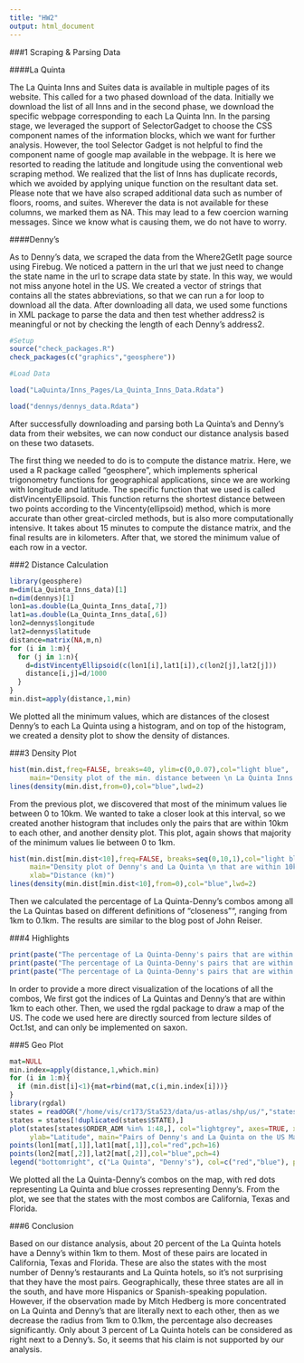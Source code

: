 ```yaml
---
title: "HW2"
output: html_document
---
```



###1 Scraping & Parsing Data\

####La Quinta\

The La Quinta Inns and Suites data is available in multiple pages of its website. This called for a two phased download of the data. Initially we download the list of all Inns and in the second phase, we download the specific webpage corresponding to each La Quinta Inn. In the parsing stage, we leveraged the support of SelectorGadget to choose the CSS component names of the information blocks, which we want for further analysis. However, the tool Selector Gadget is not helpful to find the component name of google map available in the webpage. It is here we resorted to reading the latitude and longitude using the conventional web scraping method. We realized that the list of Inns has duplicate records, which we avoided by applying unique function on the resultant data set. Please note that we have also scraped additional data such as number of floors, rooms, and suites. Wherever the data is not available for these columns, we marked them as NA. This may lead to a few coercion warning messages. Since we know what is causing them, we do not have to worry. 


####Denny's\

As to Denny's data, we scraped the data from the Where2GetIt page source using Firebug. We noticed a pattern in the url that we just need to change the state name in the url to scrape data state by state. In this way, we would not miss anyone hotel in the US. We created a vector of strings that contains all the states abbreviations, so that we can run a for loop to download all the data. After downloading all data, we used some functions in XML package to parse the data and then test whether address2 is meaningful or not by checking the length of each Denny's address2.


```r
#Setup
source("check_packages.R")
check_packages(c("graphics","geosphere"))

#Load Data

load("LaQuinta/Inns_Pages/La_Quinta_Inns_Data.Rdata")

load("dennys/dennys_data.Rdata")

```

After successfully downloading and parsing both La Quinta's and Denny's data from their websites, we can now conduct our distance analysis based on these two datasets.

The first thing we needed to do is to compute the distance matrix. Here, we used a R package called "geosphere", which implements spherical trigonometry functions for geographical applications, since we are working with longitude and latitude. The specific function that we used is called distVincentyEllipsoid. This function returns the shortest distance between two points according to the Vincenty(ellipsoid) method, which is more accurate than other great-circled methods, but is also more computationally intensive. It takes about 15 minutes to compute the distance matrix, and the final results are in kilometers. After that, we stored the minimum value of each row in a vector.


###2 Distance Calculation\

```r
library(geosphere)
m=dim(La_Quinta_Inns_data)[1]
n=dim(dennys)[1]
lon1=as.double(La_Quinta_Inns_data[,7])
lat1=as.double(La_Quinta_Inns_data[,6])
lon2=dennys$longitude
lat2=dennys$latitude
distance=matrix(NA,m,n)
for (i in 1:m){
  for (j in 1:n){
    d=distVincentyEllipsoid(c(lon1[i],lat1[i]),c(lon2[j],lat2[j]))
    distance[i,j]=d/1000
  }
}
min.dist=apply(distance,1,min)
```

We plotted all the minimum values, which are distances of the closest Denny's to each La Quinta using a histogram, and on top of the histogram, we created a density plot to show the density of distances.

###3 Density Plot\

```r
hist(min.dist,freq=FALSE, breaks=40, ylim=c(0,0.07),col="light blue",
     main="Density plot of the min. distance between \n La Quinta Inns and Denny's restaurants across the US",xlab="Minimum distance (km)")
lines(density(min.dist,from=0),col="blue",lwd=2)
```

From the previous plot, we discovered that most of the minimum values lie between 0 to 10km. We wanted to take a closer look at this interval, so we created another histogram that includes only the pairs that are within 10km to each other, and another density plot. This plot, again shows that majority of the minimum values lie between 0 to 1km.

```r
hist(min.dist[min.dist<10],freq=FALSE, breaks=seq(0,10,1),col="light blue",
     main="Density plot of Denny's and La Quinta \n that are within 10km radius to each other",
     xlab="Distance (km)")
lines(density(min.dist[min.dist<10],from=0),col="blue",lwd=2)
```

Then we calculated the percentage of La Quinta-Denny's combos among all the La Quintas based on different definitions of "closeness"", ranging from 1km to 0.1km. The results are similar to the blog post of John Reiser.

###4 Highlights\

```r
print(paste("The percentage of La Quinta-Denny's pairs that are within 1km is",length(min.dist[min.dist<1])*100/m,"%"))
print(paste("The percentage of La Quinta-Denny's pairs that are within 500m is",length(min.dist[min.dist<0.5])*100/m,"%"))
print(paste("The percentage of La Quinta-Denny's pairs that are within 100m is",length(min.dist[min.dist<0.1])*100/m,"%"))
```

In order to provide a more direct visualization of the locations of all the combos, We first got the indices of La Quintas and Denny's that are within 1km to each other. Then, we used the rgdal package to draw a map of the US. The code we used here are directly sourced from lecture sildes of Oct.1st, and can only be implemented on saxon.

###5 Geo Plot\

```r
mat=NULL
min.index=apply(distance,1,which.min)
for (i in 1:m){
  if (min.dist[i]<1){mat=rbind(mat,c(i,min.index[i]))}
}
library(rgdal)
states = readOGR("/home/vis/cr173/Sta523/data/us-atlas/shp/us/","states-unfiltered", stringsAsFactors=FALSE)
states = states[!duplicated(states$STATE),]
plot(states[states$ORDER_ADM %in% 1:48,], col="lightgrey", axes=TRUE, xlab="Longitude",
     ylab="Latitude", main="Pairs of Denny's and La Quinta on the US Map")
points(lon1[mat[,1]],lat1[mat[,1]],col="red",pch=16)
points(lon2[mat[,2]],lat2[mat[,2]],col="blue",pch=4)
legend("bottomright", c("La Quinta", "Denny's"), col=c("red","blue"), pch=c(16,4))
```

We plotted all the La Quinta-Denny's combos on the map, with red dots representing La Quinta and blue crosses representing Denny's. From the plot, we see that the states with the most combos are California, Texas and Florida.

###6 Conclusion\

Based on our distance analysis, about 20 percent of the La Quinta hotels have a Denny's within 1km to them. Most of these pairs are located in California, Texas and Florida. These are also the states with the most number of Denny's restaurants and La Quinta hotels, so it's not surprising that they have the most pairs. Geographically, these three states are all in the south, and have more Hispanics or Spanish-speaking population. However, if the observation made by Mitch Hedberg is more concentrated on La Quinta and Denny's that are literally next to each other, then as we decrease the radius from 1km to 0.1km, the percentage also decreases significantly. Only about 3 percent of La Quinta hotels can be considered as right next to a Denny's. So, it seems that his claim is not supported by our analysis.


